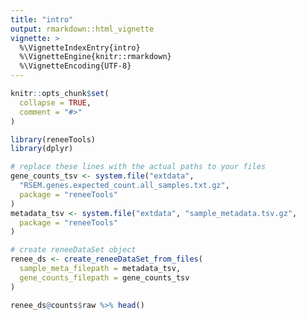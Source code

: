 ```yaml
---
title: "intro"
output: rmarkdown::html_vignette
vignette: >
  %\VignetteIndexEntry{intro}
  %\VignetteEngine{knitr::rmarkdown}
  %\VignetteEncoding{UTF-8}
---
```


```r
knitr::opts_chunk$set(
  collapse = TRUE,
  comment = "#>"
)
```

```r
library(reneeTools)
library(dplyr)
```

```r
# replace these lines with the actual paths to your files
gene_counts_tsv <- system.file("extdata",
  "RSEM.genes.expected_count.all_samples.txt.gz",
  package = "reneeTools"
)
metadata_tsv <- system.file("extdata", "sample_metadata.tsv.gz",
  package = "reneeTools"
)

# create reneeDataSet object
renee_ds <- create_reneeDataSet_from_files(
  sample_meta_filepath = metadata_tsv,
  gene_counts_filepath = gene_counts_tsv
)

renee_ds@counts$raw %>% head()
```
